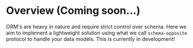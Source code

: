 # Overview (Coming soon...)

ORM's are heavy in nature and require strict control over schema. Here we aim to implement a lightweight solution using what we call `schema-opposite` protocol to handle your data models. This is currently in development!